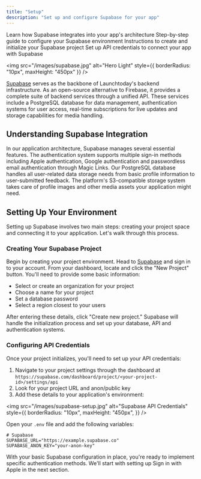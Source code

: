 ```yaml
---
title: "Setup"
description: "Set up and configure Supabase for your app"
---
```


<CardGroup>
  <Card
    href="#understanding-supabase-integration"
    title="Understanding Supabase Integration"
    icon="database"
  >
    Learn how Supabase integrates into your app's architecture
  </Card>
  <Card
    href="#setting-up-your-environment"
    title="Setting Up Your Environment"
    icon="laptop"
  >
    Step-by-step guide to configure your Supabase environment
  </Card>
  <Card
    href="#creating-your-supabase-project"
    title="Creating Your Supabase Project"
    icon="stars"
  >
    Instructions to create and initialize your Supabase project
  </Card>
  <Card
    href="#configuring-api-credentials"
    title="Configuring API Credentials"
    icon="key"
  >
    Set up API credentials to connect your app with Supabase
  </Card>
</CardGroup>

<img
  src="/images/supabase.jpg"
  alt="Hero Light"
  style={{ borderRadius: "10px", maxHeight: "450px" }}
/>

[Supabase](https://supabase.com) serves as the backbone of Launchtoday's backend infrastructure. As an open-source alternative to Firebase, it provides a complete suite of backend services through a unified API. These services include a PostgreSQL database for data management, authentication systems for user access, real-time subscriptions for live updates and storage capabilities for media handling.

## Understanding Supabase Integration

In our application architecture, Supabase manages several essential features. The authentication system supports multiple sign-in methods including Apple authentication, Google authentication and passwordless email authentication through Magic Links. Our PostgreSQL database handles all user-related data storage needs from basic profile information to user-submitted feedback. The platform's S3-compatible storage system takes care of profile images and other media assets your application might need.

## Setting Up Your Environment

Setting up Supabase involves two main steps: creating your project space and connecting it to your application. Let's walk through this process.

### Creating Your Supabase Project

Begin by creating your project environment. Head to [Supabase](https://supabase.com) and sign in to your account. From your dashboard, locate and click the "New Project" button. You'll need to provide some basic information:

- Select or create an organization for your project
- Choose a name for your project
- Set a database password
- Select a region closest to your users

After entering these details, click "Create new project." Supabase will handle the initialization process and set up your database, API and authentication systems.

### Configuring API Credentials

Once your project initializes, you'll need to set up your API credentials:

1. Navigate to your project settings through the dashboard at `https://supabase.com/dashboard/project/<your-project-id>/settings/api`
2. Look for your project URL and anon/public key
3. Add these details to your application's environment:

<img
  src="/images/supabase-setup.jpg"
  alt="Supabase API Credentials"
  style={{
    borderRadius: "10px",
    maxHeight: "450px",
  }}
/>

Open your `.env` file and add the following variables:

```env
# Supabase
SUPABASE_URL="https://example.supabase.co"
SUPABASE_ANON_KEY="your-anon-key"
```

With your basic Supabase configuration in place, you're ready to implement specific authentication methods. We'll start with setting up Sign in with Apple in the next section.
